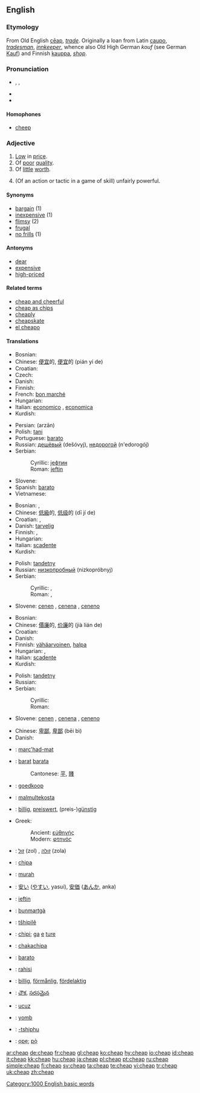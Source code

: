 ==English==

===Etymology===
From Old English [[cēap]], ''[[trade]]''. Originally a loan from Latin [[caupo]], ''[[tradesman]]'', ''[[innkeeper]]'', whence also Old High German ''kouf'' (see German [[Kauf]]) and Finnish [[kauppa]], ''[[shop]]''.

===Pronunciation===
* {{enPR|chēp}}, {{IPA|/tʃiːp/}}, {{SAMPA|/tSi:p/}}
* {{audio|en-us-cheap.ogg|Audio (US)}}
* {{rhymes|iːp}}

====Homophones====
* [[cheep]]

===Adjective===
{{en-adj|cheaper|cheapest}}

# [[Low]] in [[price]].
# Of [[poor]] [[quality]].
# Of [[little]] [[worth]].
# {{slang}} (Of an action or tactic in a game of skill) unfairly powerful.

====Synonyms====
* [[bargain]] (1)
* [[inexpensive]] (1)
* [[flimsy]] (2)
* [[frugal]]
* [[no frills]] (1)

====Antonyms====
* [[dear]]<!-- used in Australia, not sure about elsewhere -->
* [[expensive]]
* [[high-priced]]

====Related terms====
* [[cheap and cheerful]]
* [[cheap as chips]]
* [[cheaply]]
* [[cheapskate]]
* [[el cheapo]]

====Translations====
{{trans-top|low in price}}
* Bosnian: {{t|bs|jeftin}} {{m}}
* Chinese: [[便宜]]的, [[便宜]]的 (pián yí de)
* Croatian: {{t|hr|jeftin}} {{m}}
* Czech: {{t-|cs|levný|m}}
* Danish: {{t-|da|billig}}
* Finnish: {{t+|fi|halpa}}
* French: [[bon marché]]
* Hungarian: {{t|hu|olcsó}}
* Italian: [[economico]] {{m}}, [[economica]] {{f}}
* Kurdish: {{t+|ku|هه‌رزان|sc=KUchar}}
{{trans-mid}}
* Persian: {{fa-Arab|[[ارزان]]}} (arzān)
* Polish: [[tani]] {{m}}
* Portuguese: [[barato]]
* Russian: [[дешёвый]] (dešóvyj), [[недорогой]] (n'edorogój)
* Serbian:
*: Cyrillic: [[јефтин]] {{m}}
*: Roman: [[jeftin#Serbian|jeftin]] {{m}}
* Slovene: {{t+|sl|poceni}}
* Spanish: [[barato]]
* Vietnamese: {{t+|vi|rẻ|xs=Vietnamese}}
{{trans-bottom}}

{{trans-top|of poor quality}}
* Bosnian: {{t|bs|jeftin}} {{m}}, {{t|bs|nekvalitetan}} {{m}}
* Chinese: [[低級]]的, [[低级]]的 (dī jí de)
* Croatian: {{t|hr|jeftin}} {{m}}, {{t|hr|nekvalitetan}} {{m}}
* Danish: [[tarvelig]]
* Finnish: {{t+|fi|kehno}}, {{t+|fi|huono}}
* Hungarian: {{t|hu|olcsó}}
* Italian: [[scadente]]
* Kurdish: {{KUchar|[[توڕه‌هات]]}}
{{trans-mid}}
* Polish: [[tandetny]] {{m}}
* Russian: [[низкопробный]] (nizkopróbnyj)
* Serbian:
*: Cyrillic: {{t|sr|јефтин}} {{m}}, {{t|sr|неквалитетан}} {{m}}
*: Roman: {{t|sr|jeftin}} {{m}}, {{t|sr|nekvalitetan}} {{m}}
* Slovene: [[cenen]] {{m}}, [[cenena]] {{f}}, [[ceneno]] {{n}}
{{trans-bottom}}

{{trans-top|of little worth}}
* Bosnian: {{t|bs|jeftin}}
* Chinese: [[價廉]]的, [[价廉]]的 (jià lián de)
* Croatian: {{t|hr|jeftin}}
* Danish: {{t-|da|billig}}
* Finnish: [[vähäarvoinen]], [[halpa]]
* Hungarian: {{t|hu|olcsó}}, {{t|hu|értéktelen}}
* Italian: [[scadente]]
* Kurdish: {{t+|ku|بێقیمه‌ت|sc=KUchar}}
{{trans-mid}}
* Polish: [[tandetny]] {{m}}
* Russian: {{t+|ru|дешёвый|tr=dešóvyj|sc=Cyrl}}
* Serbian:
*: Cyrillic: {{t|sr|јефтин}} {{m}}
*: Roman: {{t|sr|jeftin}} {{m}}
* Slovene: [[cenen]] {{m}}, [[cenena]] {{f}}, [[ceneno]] {{n}}
{{trans-bottom}}

{{trans-top|''slang'' unfairly powerful}}
* Chinese: [[卑鄙]], [[卑鄙]] (bēi bì)
* Danish: {{t-|da|billig}}
{{trans-mid}}
{{trans-bottom}}

{{checktrans-top}}
<!--added {{ttbc}}s here.-->
* {{ttbc|Breton}}: [[marc'had-mat]]
* {{ttbc|Catalan}}: [[barat]] {{m}} [[barata]] {{f}}
*: Cantonese: [[平]], [[賤]]
* {{ttbc|Dutch}}: [[goedkoop]]
* {{ttbc|Esperanto}}: [[malmultekosta]]
* {{ttbc|German}}: [[billig]], [[preiswert]], (preis-)[[günstig]]
* Greek:
*: Ancient: [[εὐθηνής]]
*: Modern: [[φτηνός]]
* {{ttbc|Hebrew}}: [[זול]] (zol) {{m}}, [[זולה]] (zola) {{f}}
* {{ttbc|Ido}}: [[chipa]]
* {{ttbc|Indonesian}}: [[murah]]
* {{ttbc|Japanese}}: [[安い]] ([[やすい]], yasui), [[安価]] ([[あんか]], anka)
* {{ttbc|Romanian}}: [[ieftin]]
{{checktrans-mid}}
* {{ttbc|Romansch}}: [[bunmartgà]]
* {{ttbc|Sepedi}}: [[tšhipilê]]
* {{ttbc|Setswana}}: [[chipi]]; [[ga]] [[e]] [[ture]]
* {{ttbc|Shona}}: [[chakachipa]]
* {{ttbc|Spanish}}: [[barato]]
* {{ttbc|Swahili}}: [[rahisi]]
* {{ttbc|Swedish}}: [[billig]], [[förmånlig]], [[fördelaktig]]
* {{ttbc|Telugu}}: [[చౌక]], [[సరసమైన]]
* {{ttbc|Turkish}}: [[ucuz]]
* {{ttbc|Wolof}}: [[yomb]]
* {{ttbc|Xhosa}}: [[-tshiphu]]
* {{ttbc|Yoruba}}: [[ọpẹ]]; [[pọ̀]]
{{checktrans-bottom}}

[[Category:1000 English basic words]]

[[ar:cheap]]
[[de:cheap]]
[[fr:cheap]]
[[gl:cheap]]
[[ko:cheap]]
[[hy:cheap]]
[[io:cheap]]
[[id:cheap]]
[[it:cheap]]
[[kk:cheap]]
[[hu:cheap]]
[[ja:cheap]]
[[pl:cheap]]
[[pt:cheap]]
[[ru:cheap]]
[[simple:cheap]]
[[fi:cheap]]
[[sv:cheap]]
[[ta:cheap]]
[[te:cheap]]
[[vi:cheap]]
[[tr:cheap]]
[[uk:cheap]]
[[zh:cheap]]